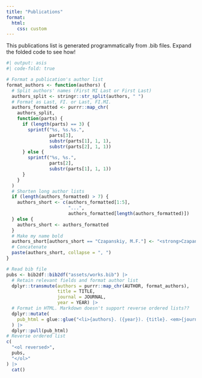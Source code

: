 ```yaml
---
title: "Publications"
format:
  html: 
    css: custom
---
```


This publications list is generated programmatically from .bib files. Expand the folded code to see how!

```r
#| output: asis
#| code-fold: true

# Format a publication's author list
format_authors <- function(authors) {
  # Split authors' names (First MI Last or First Last)
  authors_split <- stringr::str_split(authors, " ")
  # Format as Last, FI. or Last, FI.MI.
  authors_formatted <- purrr::map_chr(
    authors_split,
    function(parts) {
      if (length(parts) == 3) {
        sprintf("%s, %s.%s.", 
                parts[3], 
                substr(parts[1], 1, 1), 
                substr(parts[2], 1, 1))
      } else {
        sprintf("%s, %s.", 
                parts[2], 
                substr(parts[1], 1, 1))
      }
    }
  )
  # Shorten long author lists
  if (length(authors_formatted) > 7) {
    authors_short <- c(authors_formatted[1:5], 
                       "...", 
                       authors_formatted[length(authors_formatted)])
  } else {
    authors_short <- authors_formatted
  }
  # Make my name bold
  authors_short[authors_short == "Czapanskiy, M.F."] <- "<strong>Czapanskiy, M.F.</strong>"
  # Concatenate
  paste(authors_short, collapse = ", ")
}

# Read bib file
pubs <- bib2df::bib2df("assets/works.bib") |>
  # Retain relevant fields and format author list
  dplyr::transmute(authors = purrr::map_chr(AUTHOR, format_authors),
                   title = TITLE,
                   journal = JOURNAL,
                   year = YEAR) |>
  # Format in HTML. Markdown doesn't support reverse ordered lists??
  dplyr::mutate(
    pub_html = glue::glue("<li>{authors}. ({year}). {title}. <em>{journal}</em>.</li>")
  ) |>
  dplyr::pull(pub_html)
# Reverse ordered list
c(
  "<ol reversed>",
  pubs,
  "</ol>"
) |>
  cat()
```
